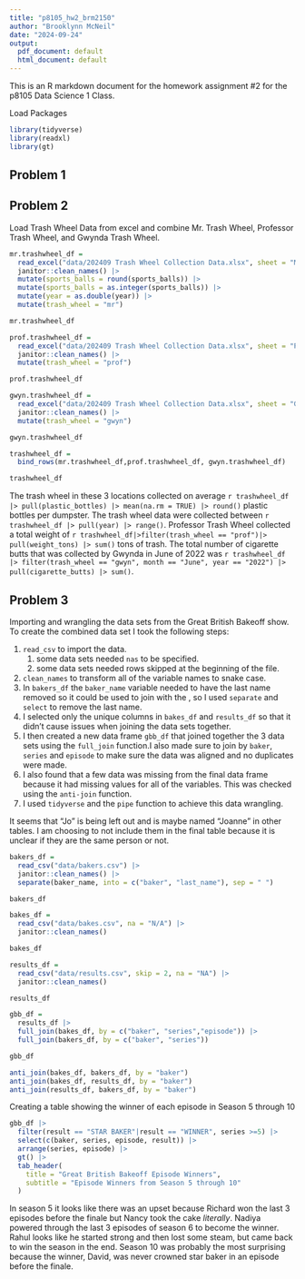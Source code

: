 ```yaml
---
title: "p8105_hw2_brm2150"
author: "Brooklynn McNeil"
date: "2024-09-24"
output:
  pdf_document: default
  html_document: default
---
```


This is an R markdown document for the homework assignment #2 for the p8105 Data Science 1 Class.

Load Packages

```r
library(tidyverse)
library(readxl)
library(gt)
```

## Problem 1

## Problem 2

Load Trash Wheel Data from excel and combine Mr. Trash Wheel, Professor Trash Wheel, and Gwynda Trash Wheel.

```r
mr.trashwheel_df = 
  read_excel("data/202409 Trash Wheel Collection Data.xlsx", sheet = "Mr. Trash Wheel", range = "A2:N653", na = "") |>
  janitor::clean_names() |>
  mutate(sports_balls = round(sports_balls)) |>
  mutate(sports_balls = as.integer(sports_balls)) |>
  mutate(year = as.double(year)) |>
  mutate(trash_wheel = "mr")

mr.trashwheel_df

prof.trashwheel_df =  
  read_excel("data/202409 Trash Wheel Collection Data.xlsx", sheet = "Professor Trash Wheel", range = "A2:M120", na = "") |>
  janitor::clean_names() |>
  mutate(trash_wheel = "prof") 

prof.trashwheel_df

gwyn.trashwheel_df = 
  read_excel("data/202409 Trash Wheel Collection Data.xlsx", sheet = "Gwynnda Trash Wheel", range = "A2:L265", na = "") |>
  janitor::clean_names() |>
  mutate(trash_wheel = "gwyn") 

gwyn.trashwheel_df

trashwheel_df = 
  bind_rows(mr.trashwheel_df,prof.trashwheel_df, gwyn.trashwheel_df)

trashwheel_df
```

The trash wheel in these 3 locations collected on average `r trashwheel_df |> pull(plastic_bottles) |> mean(na.rm = TRUE) |> round()` plastic bottles per dumpster. The trash wheel data were collected between `r trashwheel_df |> pull(year) |> range()`. Professor Trash Wheel collected a total weight of `r trashwheel_df|>filter(trash_wheel == "prof")|> pull(weight_tons) |> sum()` tons of trash. The total number of cigarette butts that was collected by Gwynda in June of 2022 was `r trashwheel_df |> filter(trash_wheel == "gwyn", month == "June", year == "2022") |> pull(cigarette_butts) |> sum()`.

## Problem 3

Importing and wrangling the data sets from the Great British Bakeoff show. To create the combined data set I took the following steps:

1.  `read_csv` to import the data.
    1.  some data sets needed `nas` to be specified.
    2.  some data sets needed rows skipped at the beginning of the file.
2.  `clean_names` to transform all of the variable names to snake case.
3.  In `bakers_df` the `baker_name` variable needed to have the last name removed so it could be used to join with the , so I used `separate` and `select` to remove the last name.
4.  I selected only the unique columns in `bakes_df` and `results_df` so that it didn't cause issues when joining the data sets together.
5.  I then created a new data frame `gbb_df` that joined together the 3 data sets using the `full_join` function.I also made sure to join by `baker`, `series` and `episode` to make sure the data was aligned and no duplicates were made.
6.  I also found that a few data was missing from the final data frame because it had missing values for all of the variables. This was checked using the `anti-join` function.
7.  I used `tidyverse` and the `pipe` function to achieve this data wrangling.


It seems that "Jo" is being left out and is maybe named "Joanne" in other tables. I am choosing to not include them in the final table because it is unclear if they are the same person or not. 

```r
bakers_df =
  read_csv("data/bakers.csv") |>
  janitor::clean_names() |>
  separate(baker_name, into = c("baker", "last_name"), sep = " ")

bakers_df

bakes_df = 
  read_csv("data/bakes.csv", na = "N/A") |>
  janitor::clean_names()

bakes_df

results_df = 
  read_csv("data/results.csv", skip = 2, na = "NA") |>
  janitor::clean_names()

results_df

gbb_df = 
  results_df |>
  full_join(bakes_df, by = c("baker", "series","episode")) |>
  full_join(bakers_df, by = c("baker", "series")) 

gbb_df

anti_join(bakes_df, bakers_df, by = "baker")
anti_join(bakes_df, results_df, by = "baker")
anti_join(results_df, bakers_df, by = "baker")
```

Creating a table showing the winner of each episode in Season 5 through 10

```r
gbb_df |>
  filter(result == "STAR BAKER"|result == "WINNER", series >=5) |>
  select(c(baker, series, episode, result)) |>
  arrange(series, episode) |>
  gt() |>
  tab_header(
    title = "Great British Bakeoff Episode Winners",
    subtitle = "Episode Winners from Season 5 through 10"
  )
```
In season 5 it looks like there was an upset because Richard won the last 3 episodes before the finale but Nancy took the cake *literally*. Nadiya powered through the last 3 episodes of season 6 to become the winner. Rahul looks like he started strong and then lost some steam, but came back to win the season in the end. Season 10 was probably the most surprising because the winner, David, was never crowned star baker in an episode before the finale. 